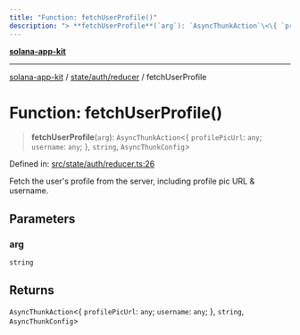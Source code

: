 ```yaml
---
title: "Function: fetchUserProfile()"
description: "> **fetchUserProfile**(`arg`): `AsyncThunkAction`\<\{ `profilePicUrl`: `any`; `username`: `any`; \}, `string`, `AsyncThunkConfig`\>"
---
```


[**solana-app-kit**](../../../../README.mdx)

***

[solana-app-kit](../../../../README.mdx) / [state/auth/reducer](../README.mdx) / fetchUserProfile

# Function: fetchUserProfile()

> **fetchUserProfile**(`arg`): `AsyncThunkAction`\<\{ `profilePicUrl`: `any`; `username`: `any`; \}, `string`, `AsyncThunkConfig`\>

Defined in: [src/state/auth/reducer.ts:26](https://github.com/SendArcade/solana-social-starter/blob/b27156124ee1831d644b1af765e8d55a2885cd4f/src/state/auth/reducer.ts#L26)

Fetch the user's profile from the server, including profile pic URL & username.

## Parameters

### arg

`string`

## Returns

`AsyncThunkAction`\<\{ `profilePicUrl`: `any`; `username`: `any`; \}, `string`, `AsyncThunkConfig`\>
